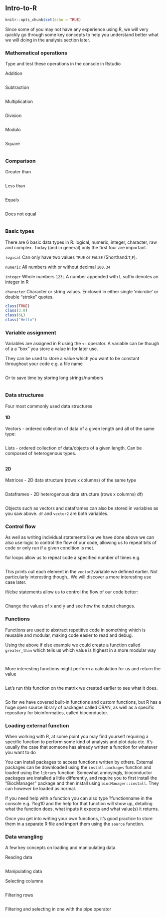 ## Intro-to-R 

```{r setup, include=FALSE}
knitr::opts_chunk$set(echo = TRUE)
```

Since some of you may not have any experience using R, we will very quickly go through some key concepts to help you understand better what we will doing in the analysis section later. 

### Mathematical operations 

Type and test these operations in the console in Rstudio 

Addition

```{r}

```

Subtraction 
```{r}

```


Multiplication 
```{r}

```

Division
```{r}

```

Modulo 
```{r}

```

Square
```{r}

```




### Comparison

Greater than
```{r}

```

Less than 
```{r}

```

Equals 
```{r}

```

Does not equal 
```{r}

```

### Basic types 

There are 6 basic data types in R: logical, numeric, integer, character, raw and complex. Today (and in general) only the first four are important. 

```logical``` Can only have two values ```TRUE``` or ```FALSE``` (Shorthand:```T```,```F```). 

```numeric``` All numbers with or without decimal ```100.34```

```integer``` Whole numbers ```123L``` A number appended with L suffix denotes an integer in R

```character``` Character or string values. Enclosed in either single 'microbe' or double "stroke" quotes. 

```{r}
class(TRUE)
class(3.0)
class(6L)
class("Hello")
```

### Variable assignment 

Variables are assigned in R using the ```<-``` operator. A variable can be though of a a "box" you store a value in for later use.

They can be used to store a value which you want to be constant throughout your code e.g. a file name 
```{r}

```
Or to save time by storing long strings/numbers 

```{r}

```

### Data structures 

Four most commonly used data structures 

#### 1D
Vectors - ordered collection of data of a given length and all of the same type:

```{r}

```

Lists - ordered collection of data/objects of a given length. Can be composed of heterogenous types. 

```{r}

```

#### 2D 

Matrices - 2D data structure (rows x columns) of the same type

```{r}

```

Dataframes - 2D heterogenous data structure (rows x columns)
df) 

```{r}

```

Objects such as vectors and dataframes can also be stored in variables as you saw above. ```df``` and ```vector2``` are both variables. 

### Control flow

As well as writing individual statements like we have done above we can also use logic to control the flow of our code, allowing us to repeat bits of code or only run if a given condition is met. 

for loops allow us to repeat code a specified number of times e.g.

```{r}

```

This prints out each element in the ```vector2```variable we defined earlier. Not particularly interesting though.. 
We will discover a more interesting use case later. 

if/else statements allow us to control the flow of our code better: 

```{r}

```

Change the values of x and y and see how the output changes. 

### Functions 

Functions are used to abstract repetitive code in something which is reusable and modular, making code easier to read and debug. 

Using the above if else example we could create a function called ```greater_than``` which tells us which value is highest in a more modular way

```{r}

```

```{r}

```

More interesting functions might perform a calculation for us and return the value 

```{r}

```

Let's run this function on the matrix we created earlier to see what it does. 

```{r}

```

So far we have covered built-in functions and custom functions, but R has a huge 
open source library of packages called CRAN, as well as a specific repository
for bioinformatics, called bioconductor. 

### Loading external function 

When working with R, at some point you may find yourself requiring a specific 
function to perform some kind of analysis and plot data etc. It's usually the 
case that someone has already written a function for whatever you want to do

You can install packages to access functions written by others. 
External packages can be downloaded using the ```install.packages``` function 
and loaded using the ```library``` function. Somewhat annoyingly, bioconductor
packages are installed a little differently, and require you to first install
the "BiocManager" package and then install using ```biocManager::install```. They
can however be loaded as normal. 

If you need help with a function you can also type ?functionname in the console e.g. ?log10 and the help for that function will show up, detailing what the function does, what inputs it expects and what value(s) it returns. 

Once you get into writing your own functions, it's good practice to store them
in a separate R file and import them using the ```source``` function. 

### Data wrangling 

A few key concepts on loading and manipulating data. 

Reading data 

```{r}

```

Manipulating data 

Selecting columns 

```{r}

```

Filtering rows 

```{r}

```

Filtering and selecting in one with the pipe operator 

```{r}

```